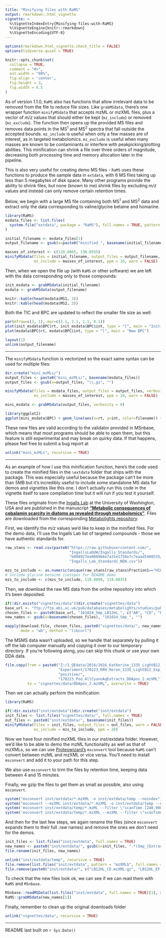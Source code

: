 ```yaml
---
title: "Minifying files with RaMS"
output: rmarkdown::html_vignette
vignette: >
  %\VignetteIndexEntry{Minifying-files-with-RaMS}
  %\VignetteEngine{knitr::rmarkdown}
  %\VignetteEncoding{UTF-8}
---
```


<!-- This vignette is created from a .Rmd file: please edit that instead. -->

```r
options(rmarkdown.html_vignette.check_title = FALSE)
options(tidyverse.quiet = TRUE)

knitr::opts_chunk$set(
  collapse = TRUE,
  comment = "#>",
  out.width = "80%",
  fig.align = 'center',
  fig.height = 3,
  fig.width = 6.5
)
```

As of version 1.1.0, `RaMS` also has functions that allow irrelevant data to
be removed from the file to reduce file sizes. Like `grabMSdata`, there's one
wrapper function `minifyMSdata` that accepts mzML or mzXML files, plus a vector
of *m/z* values that should either be kept (`mz_include`) or removed 
(`mz_exclude`). The function then opens up the provided MS files and removes
data points in the MS^1^ and MS^2^ spectra that fall outside the accepted bounds.
`mz_include` is useful when only a few masses are of interest, as in targeted
metabolomics. `mz_exclude` is useful when many masses are known to be 
contaminants or interfere with peakpicking/plotting abilities. This minification
can shrink a file over three orders of magnitude, decreasing both
processing time and memory allocation later in the pipeline.

This is also very useful for creating demo MS files - `RaMS` uses these
functions to produce the sample data in `extdata`, with 6 MS files taking up
less than 5 megabytes of disk space. Many other programs provide the ability
to shrink files, but none (known to me) shrink files by excluding *m/z*
values and instead can only remove certain retention times.

Below, we begin with a large MS file containing both MS^1^ and MS^2^ data 
and extract only the data corresponding to
valine/glycine betaine and homarine.

```r
library(RaMS)
msdata_files <- list.files(
  system.file("extdata", package = "RaMS"), full.names = TRUE, pattern = "mzML"
)

initial_filename <- msdata_files[1]
output_filename <- gsub(x=paste0("minified_", basename(initial_filename)), "\\.gz", "")

masses_of_interest <- c(118.0865, 138.0555)
minifyMSdata(files = initial_filename, output_files = output_filename, 
             mz_include = masses_of_interest, ppm = 10, warn = FALSE)
```

Then, when we open the file up (with `RaMS` or other software) we are left with
the data corresponding only to those compounds:

```r
init_msdata <- grabMSdata(initial_filename)
msdata <- grabMSdata(output_filename)
```

```r
knitr::kable(head(msdata$MS1, 3))
knitr::kable(head(msdata$MS2, 3))
```

Both the TIC and BPC are updated to reflect the smaller file size as well:

```r
par(mfrow=c(2, 1), mar=c(2.1, 2.1, 1.1, 0.1))
plot(init_msdata$BPC$rt, init_msdata$BPC$int, type = "l", main = "Initial BPC")
plot(msdata$BPC$rt, msdata$BPC$int, type = "l", main = "New BPC")
```

```r
layout(1)
unlink(output_filename)
```

***

The `minifyMSdata` function is vectorized so the exact same syntax can be used for multiple files:

```r
dir.create("mini_mzMLs/")
output_files <- paste0("mini_mzMLs/", basename(msdata_files))
output_files <- gsub(x=output_files, "\\.gz", "")

minifyMSdata(files = msdata_files, output_files = output_files, verbosity = 0,
             mz_include = masses_of_interest, ppm = 10, warn = FALSE)
```

```r
mini_msdata <- grabMSdata(output_files, verbosity = 0)

library(ggplot2)
ggplot(mini_msdata$BPC) + geom_line(aes(x=rt, y=int, color=filename)) + theme_bw()
```

These new files are valid according to the validator provided in MSnbase, which
means that most programs should be able to open them, but this feature is still
experimental and may break on quirky data. If that happens, please feel free to
submit a bug report at 

```r
unlink("mini_mzMLs", recursive = TRUE)
```

***

As an example of how I use this minification function, here's the code used to
create the minified files in the `\extdata` folder that ships with the package.
This was especially useful because the package can't be more than 5MB but it's
incredibly useful to include some standalone MS data for demos and vignettes
like this one. I don't actually run this code in the vignette itself to save
compilation time but it will run if you test it yourself.

These files originate from the [Ingalls Lab](https://sites.google.com/view/anitra-ingalls) at the University of Washington, USA and are published in the manuscript [**"Metabolic consequences of cobalamin scarcity in diatoms as revealed through metabolomics"**](https://www.sciencedirect.com/science/article/pii/S1434461018301184). Files are downloaded from the corresponding [Metabolights repository](https://www.ebi.ac.uk/metabolights/MTBLS703/files).

First, we identify the *m/z* values we'd like to keep in the minified files. For
the demo data, I'll use the Ingalls Lab list of targeted compounds - those we
have authentic standards for.

```r
raw_stans <- read.csv(paste0("https://raw.githubusercontent.com/",
                             "IngallsLabUW/Ingalls_Standards/",
                             "b098927ea0089b6e7a31e1758e7c7eaad5408535/",
                             "Ingalls_Lab_Standards_NEW.csv"))

mzs_to_include <- as.numeric(unique(raw_stans[raw_stans$Fraction1=="HILICPos",]$m.z))
# Include glycine betaine isotopes for README demo
mzs_to_include <- c(mzs_to_include, 119.0899, 119.0835)
```

Then, we download the raw MS data from the online repository into which it's
been deposited.

```r
if(!dir.exists("vignettes/data"))dir.create("vignettes/data")
base_url <- "ftp://ftp.ebi.ac.uk/pub/databases/metabolights/studies/public/MTBLS703/"
chosen_files <- paste0(base_url, "161024_Smp_LB12HL_", c("AB", "CD", "EF"), "_pos.mzXML")
new_names <- gsub(x=basename(chosen_files), "161024_Smp_", "")

mapply(download.file, chosen_files, paste0("vignettes/data/", new_names), 
       mode = "wb", method = "libcurl")
```

The MSMS data wasn't uploaded, so we handle that separately by pulling it off
the lab computer manually and copying it over to our temporary directory. If
you're following along, you can skip this chunk or use your own DDA data.

```r
file.copy(from = paste0("Z:/1_QEdata/2016/2016_Katherine_1335_LightB12_",
                        "Experiment/170223_KRH_Rerun_1335_LightB12_Exp_HILIC/",
                        "positive/",
                        "170223_Poo_AllCyanoAqExtracts_DDApos_2.mzXML"),
          to = "vignettes/data/DDApos_2.mzXML", overwrite = TRUE)
```

Then we can actually perform the minification:

```r
library(RaMS)

if(!dir.exists("inst/extdata"))dir.create("inst/extdata")
init_files <- list.files("vignettes/data/", full.names = TRUE)
out_files <- paste0("inst/extdata/", basename(init_files))
minifyMSdata(files = init_files, output_files = out_files, warn = FALSE,
             mz_include = mzs_to_include, ppm = 20)
```

Now we have four minified mzXML files in our inst/extdata folder. However, we'd
like to be able to demo the mzML functionality as well as that of mzXMLs, so
we can use [Proteowizard's](http://proteowizard.sourceforge.net/tools.shtml) 
`msconvert` tool because `RaMS` can't convert between mzML and mzXML or vice 
versa. You'll need to install `msconvert` and add it to your path for this
step.

We also use `msconvert` to trim the files by retention time, keeping data 
between 4 and 15 minutes.

Finally, we gzip the files to get them as small as possible, also using `msconvert`.

```r
system("msconvert inst/extdata/*.mzXML -o inst/extdata/temp --noindex")
system("msconvert --mzXML inst/extdata/*.mzXML -o inst/extdata/temp --noindex")
system('msconvert inst/extdata/temp/*.mzML --filter \"scanTime [240,900]\" -o inst/extdata -g')
system('msconvert inst/extdata/temp/*.mzXML --mzXML --filter \"scanTime [240,900]\" -o inst/extdata -g')
```

And then for the last few steps, we again rename the files (since `msconvert`
expands them to their full .raw names) and remove the ones we don't need for
the demos.

```r
init_files <- list.files("inst/extdata", full.names = TRUE)
new_names <- paste0("inst/extdata/", gsub(x=init_files, ".*(Smp_|Extracts_)", ""))
file.rename(init_files, new_names)

unlink("inst/extdata/temp", recursive = TRUE)
file.remove(list.files("inst/extdata", pattern = "mzXML$", full.names = TRUE))
file.remove(paste0("inst/extdata/", c("LB12HL_CD.mzXML.gz", "LB12HL_EF.mzXML.gz")))
```

To check that the new files look ok, we can see if we can read them with `RaMS`
and `MSnbase`.

```r
MSnbase::readMSData(list.files("inst/extdata", full.names = TRUE)[1], msLevel. = 1)
RaMS::grabMSdata(new_names[1])
```

Finally, remember to clean up the original downloads folder

```r
unlink("vignettes/data", recursive = TRUE)
```

***

README last built on `r Sys.Date()`
